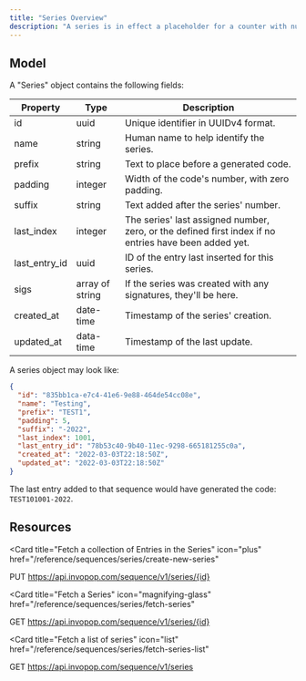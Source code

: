 ```yaml
---
title: "Series Overview"
description: "A series is in effect a placeholder for a counter with number formatting details to be able to generate a code."
---
```


## Model

A "Series" object contains the following fields:

| Property      | Type            | Description                                                                                           |
| ------------- | --------------- | ----------------------------------------------------------------------------------------------------- |
| id            | uuid            | Unique identifier in UUIDv4 format.                                                                   |
| name          | string          | Human name to help identify the series.                                                               |
| prefix        | string          | Text to place before a generated code.                                                                |
| padding       | integer         | Width of the code's number, with zero padding.                                                        |
| suffix        | string          | Text added after the series' number.                                                                  |
| last_index    | integer         | The series' last assigned number, zero, or the defined first index if no entries have been added yet. |
| last_entry_id | uuid            | ID of the entry last inserted for this series.                                                        |
| sigs          | array of string | If the series was created with any signatures, they'll be here.                                       |
| created_at    | date-time       | Timestamp of the series' creation.                                                                    |
| updated_at    | data-time       | Timestamp of the last update.                                                                         |

A series object may look like:

```json
{
  "id": "835bb1ca-e7c4-41e6-9e88-464de54cc08e",
  "name": "Testing",
  "prefix": "TEST1",
  "padding": 5,
  "suffix": "-2022",
  "last_index": 1001,
  "last_entry_id": "78b53c40-9b40-11ec-9298-665181255c0a",
  "created_at": "2022-03-03T22:18:50Z",
  "updated_at": "2022-03-03T22:18:50Z"
}
```

The last entry added to that sequence would have generated the code:
`TEST101001-2022`.

## Resources

<Card
  title="Fetch a collection of Entries in the Series"
  icon="plus"
  href="/reference/sequences/series/create-new-series"
>
  PUT https://api.invopop.com/sequence/v1/series/{id}
</Card>

<Card
  title="Fetch a Series"
  icon="magnifying-glass"
  href="/reference/sequences/series/fetch-series"
>
  GET https://api.invopop.com/sequence/v1/series/{id}
</Card>

<Card
  title="Fetch a list of series"
  icon="list"
  href="/reference/sequences/series/fetch-series-list"
>
  GET https://api.invopop.com/sequence/v1/series
</Card>
